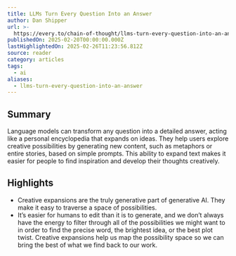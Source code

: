 ```yaml
---
title: LLMs Turn Every Question Into an Answer
author: Dan Shipper
url: >-
  https://every.to/chain-of-thought/llms-turn-every-question-into-an-answer-e44c1bb4-b8d5-42a1-9335-38c0bfd2c856
publishedOn: 2025-02-20T00:00:00.000Z
lastHighlightedOn: 2025-02-26T11:23:56.812Z
source: reader
category: articles
tags:
  - ai
aliases:
  - llms-turn-every-question-into-an-answer
---
```

## Summary

Language models can transform any question into a detailed answer, acting like a personal encyclopedia that expands on ideas. They help users explore creative possibilities by generating new content, such as metaphors or entire stories, based on simple prompts. This ability to expand text makes it easier for people to find inspiration and develop their thoughts creatively.

## Highlights
- Creative expansions are the truly generative part of generative AI. They make it easy to traverse a space of possibilities.
- It’s easier for humans to edit than it is to generate, and we don’t always have the energy to filter through all of the possibilities we might want to in order to find the precise word, the brightest idea, or the best plot twist. Creative expansions help us map the possibility space so we can bring the best of what we find back to our work.
